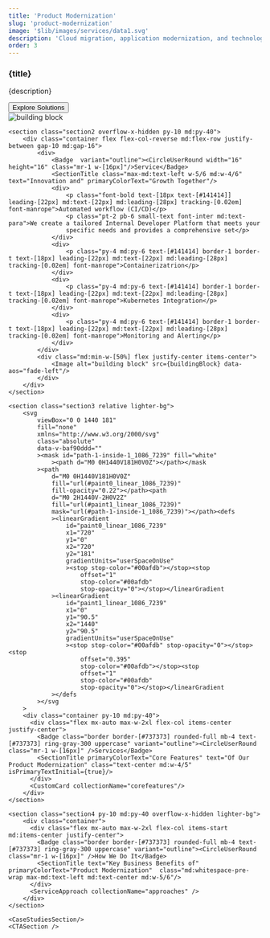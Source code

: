 ```yaml
---
title: 'Product Modernization'
slug: 'product-modernization'
image: '$lib/images/services/data1.svg'
description: 'Cloud migration, application modernization, and technology upgrades. We transform legacy systems into scalable, secure, and modern solutions.'
order: 3
---
```




<section>
    <section class="section1 pt-[30%] lg:pt-52 pb-10 bg-platform">
        <div class="container flex flex-col justify-center items-center">
            <div class="relative text-center mb-10 max-w-2xl mx-auto aos-init aos-animate">
                <h1 class="main-heading-small md:main-heading">{title}</h1>
                <p class="my-4 small-text font-roboto md:text-para">{description}</p>
            </div>
            <Button aria-label="Explore Solutions" href={`${BASE_URL}/contact-us`} class="bg-black">Explore Solutions</Button>
        </div>
        <div class="w-full flex justify-center">
          <Image class="hidden md:block" alt="building block" src={solutions}/>
        </div>
    </section>

    <section class="section2 overflow-x-hidden py-10 md:py-40">
        <div class="container flex flex-col-reverse md:flex-row justify-between gap-10 md:gap-16">
            <div>
                <Badge  variant="outline"><CircleUserRound width="16" height="16" class="mr-1 w-[16px]"/>Service</Badge>
                <SectionTitle class="max-md:text-left w-5/6 md:w-4/6" text="Innovation and" primaryColorText="Growth Together"/>
                <div>
                    <p class="font-bold text-[18px text-[#141414]] leading-[22px] md:text-[22px] md:leading-[28px] tracking-[0.02em] font-manrope">Automated workflow (CI/CD)</p>
                    <p class="pt-2 pb-6 small-text font-inter md:text-para">We create a tailored Internal Developer Platform that meets your
                    specific needs and provides a comprehensive set</p>
                </div>
                <div>
                    <p class="py-4 md:py-6 text-[#141414] border-1 border-t text-[18px] leading-[22px] md:text-[22px] md:leading-[28px] tracking-[0.02em] font-manrope">Containerizatrion</p>
                </div>
                <div>
                    <p class="py-4 md:py-6 text-[#141414] border-1 border-t text-[18px] leading-[22px] md:text-[22px] md:leading-[28px] tracking-[0.02em] font-manrope">Kubernetes Integration</p>
                </div>
                <div>
                    <p class="py-4 md:py-6 text-[#141414] border-1 border-t text-[18px] leading-[22px] md:text-[22px] md:leading-[28px] tracking-[0.02em] font-manrope">Monitoring and Alerting</p>
                </div>
            </div>
            <div class="md:min-w-[50%] flex justify-center items-center">
                <Image alt="building block" src={buildingBlock} data-aos="fade-left"/>
            </div>
        </div>
    </section>

    <section class="section3 relative lighter-bg">
        <svg
            viewBox="0 0 1440 181"
            fill="none"
            xmlns="http://www.w3.org/2000/svg"
            class="absolute"
            data-v-baf90ddd=""
            ><mask id="path-1-inside-1_1086_7239" fill="white"
                ><path d="M0 0H1440V181H0V0Z"></path></mask
            ><path
                d="M0 0H1440V181H0V0Z"
                fill="url(#paint0_linear_1086_7239)"
                fill-opacity="0.22"></path><path
                d="M0 2H1440V-2H0V2Z"
                fill="url(#paint1_linear_1086_7239)"
                mask="url(#path-1-inside-1_1086_7239)"></path><defs
                ><linearGradient
                    id="paint0_linear_1086_7239"
                    x1="720"
                    y1="0"
                    x2="720"
                    y2="181"
                    gradientUnits="userSpaceOnUse"
                    ><stop stop-color="#00afdb"></stop><stop
                        offset="1"
                        stop-color="#00afdb"
                        stop-opacity="0"></stop></linearGradient
                ><linearGradient
                    id="paint1_linear_1086_7239"
                    x1="0"
                    y1="90.5"
                    x2="1440"
                    y2="90.5"
                    gradientUnits="userSpaceOnUse"
                    ><stop stop-color="#00afdb" stop-opacity="0"></stop><stop
                        offset="0.395"
                        stop-color="#00afdb"></stop><stop
                        offset="1"
                        stop-color="#00afdb"
                        stop-opacity="0"></stop></linearGradient
                ></defs
            ></svg
        >
        <div class="container py-10 md:py-40">
          <div class="flex mx-auto max-w-2xl flex-col items-center justify-center">
            <Badge class="border border-[#737373] rounded-full mb-4 text-[#737373] ring-gray-300 uppercase" variant="outline"><CircleUserRound class="mr-1 w-[16px]" />Services</Badge>
            <SectionTitle primaryColorText="Core Features" text="Of Our Product Modernization" class="text-center md:w-4/5" isPrimaryTextInitial={true}/>
          </div>
          <CustomCard collectionName="corefeatures"/>
        </div>
    </section>

    <section class="section4 py-10 md:py-40 overflow-x-hidden lighter-bg">
        <div class="container">
          <div class="flex mx-auto max-w-2xl flex-col items-start md:items-center justify-center">
            <Badge class="border border-[#737373] rounded-full mb-4 text-[#737373] ring-gray-300 uppercase" variant="outline"><CircleUserRound class="mr-1 w-[16px]" />How We Do It</Badge>
            <SectionTitle text="Key Business Benefits of" primaryColorText="Product Modernization"  class="md:whitespace-pre-wrap max-md:text-left md:text-center md:w-5/6"/>
          </div>
          <ServiceApproach collectionName="approaches" />
        </div>
    </section>

    <CaseStudiesSection/>
    <CTASection />
</section>
